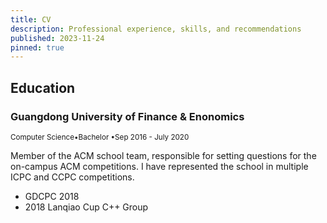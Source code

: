 ```yaml
---
title: CV
description: Professional experience, skills, and recommendations
published: 2023-11-24
pinned: true
---
```


## Education

### Guangdong University of Finance & Enonomics

<small>Computer Science&bull;Bachelor &bull;Sep 2016 - July 2020</small>

<Spacer height="lg" />

Member of the ACM school team, responsible for setting questions for the on-campus ACM competitions. I have represented the school in multiple ICPC and CCPC competitions.


<Columns-1>

  - GDCPC 2018
  - 2018 Lanqiao Cup C++ Group

</Columns-1>

<Spacer height="lg" />
